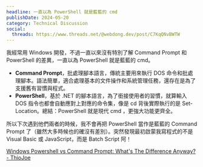 ```yaml
---
headline: 一直以為 PowerShell 就是藍藍的 cmd
publishDate: 2024-05-20
category: Technical Discussion
social:
  threads: https://www.threads.net/@webdong.dev/post/C7KqQNvBWTW
---
```


我經常用 Windows 開發，不過一直以來沒有特別了解 Command Prompt 和 PowerShell 的差異，一直以為 PowerShell 就是藍藍的 cmd。

- **Command Prompt**，批處理腳本語言，傳統主要用來執行 DOS 命令和批處理腳本。語法簡單，適合處理基本的文件操作和系統管理任務，還存在是為了支援舊有習慣與程式。
- **PowerShell**，基於 .NET 的腳本語言，為了銜接使用者的習慣，就算輸入 DOS 指令也都會自動應對上對應的命令集，像是 cd 背後實際執行的是 Set-Location。總結：PowerShell 就是現代 cmd ，更強大功能更齊全。

所以下次遇到他們兩者的時候，我不會再把 PowerShell 當作是藍藍的 Command Prompt 了（雖然大多時候也的確沒有差別）。突然發現最初啟蒙我寫程式的不是 Visual Basic 或 JavaScript，而是 Batch Script 阿！

[Windows Powershell vs Command Prompt: What's The Difference Anyway? - ThioJoe](https://www.youtube.com/watch?v=H0gwnFV_SFs)
